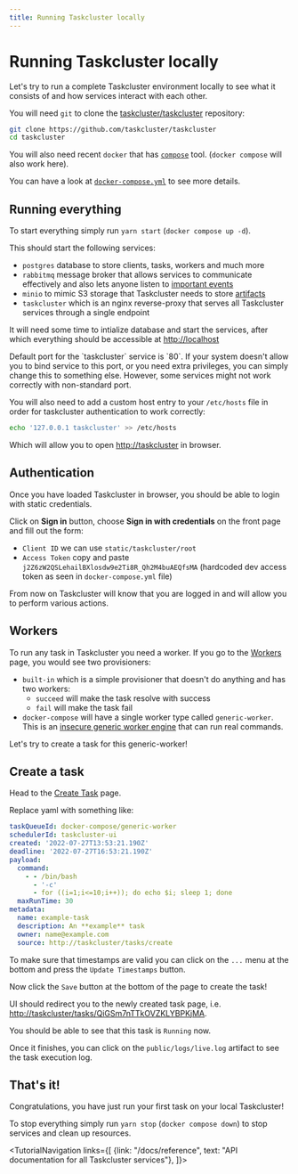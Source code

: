 ```yaml
---
title: Running Taskcluster locally
---
```



# Running Taskcluster locally

Let's try to run a complete Taskcluster environment locally to see what it consists of and
how services interact with each other.

You will need `git` to clone the [taskcluster/taskcluster](https://github.com/taskcluster/taskcluster) repository:

```sh
git clone https://github.com/taskcluster/taskcluster
cd taskcluster
```

You will also need recent `docker` that has [`compose`](https://docs.docker.com/compose/) tool.
(`docker compose` will also work here).

You can have a look at [`docker-compose.yml`](https://github.com/taskcluster/taskcluster/blob/main/docker-compose.yml)
to see more details.

## Running everything

To start everything simply run `yarn start` (`docker compose up -d`).

This should start the following services:

* `postgres` database to store clients, tasks, workers and much more
* `rabbitmq` message broker that allows services to communicate effectively and also lets anyone listen to [important events](/docs/manual/tasks/messages)
* `minio` to mimic S3 storage that Taskcluster needs to store [artifacts](/docs/manual/tasks/artifacts)
* `taskcluster` which is an nginx reverse-proxy that serves all Taskcluster services through a single endpoint

It will need some time to intialize database and start the services, after which everything should be accessible at <http://localhost>

<Warning>
Default port for the `taskcluster` service is `80`. If your system doesn't allow you to bind service to this port,
or you need extra privileges, you can simply change this to something else.
However, some services might not work correctly with non-standard port.
</Warning>

You will also need to add a custom host entry to your `/etc/hosts` file in order for taskcluster authentication to work correctly:

```sh
echo '127.0.0.1 taskcluster' >> /etc/hosts
```

Which will allow you to open <http://taskcluster> in browser.

## Authentication

Once you have loaded Taskcluster in browser, you should be able to login with static credentials.

Click on **Sign in** button, choose **Sign in with credentials** on the front page and fill out the form:

* `Client ID` we can use `static/taskcluster/root`
* `Access Token` copy and paste `j2Z6zW2QSLehailBXlosdw9e2Ti8R_Qh2M4buAEQfsMA` (hardcoded dev access token as seen in `docker-compose.yml` file)

From now on Taskcluster will know that you are logged in and will allow you to perform various actions.

## Workers

To run any task in Taskcluster you need a worker. If you go to the [Workers](http://taskcluster/provisioners) page, you would see two provisioners:

* `built-in` which is a simple provisioner that doesn't do anything and has two workers:
  - `succeed` will make the task resolve with success
  - `fail` will make the task fail
* `docker-compose` will have a single worker type called `generic-worker`. This is an [insecure generic worker engine](/docs/reference/workers/generic-worker) that can run real commands.

Let's try to create a task for this generic-worker!

## Create a task

Head to the [Create Task](http://taskcluster/tasks/create) page.

Replace yaml with something like:

```yaml
taskQueueId: docker-compose/generic-worker
schedulerId: taskcluster-ui
created: '2022-07-27T13:53:21.190Z'
deadline: '2022-07-27T16:53:21.190Z'
payload:
  command:
    - - /bin/bash
      - '-c'
      - for ((i=1;i<=10;i++)); do echo $i; sleep 1; done
  maxRunTime: 30
metadata:
  name: example-task
  description: An **example** task
  owner: name@example.com
  source: http://taskcluster/tasks/create
```

To make sure that timestamps are valid you can click on the `...` menu at the bottom and press the `Update Timestamps` button.

Now click the `Save` button at the bottom of the page to create the task!

UI should redirect you to the newly created task page, i.e. <http://taskcluster/tasks/QiGSm7nTTkOVZKLYBPKjMA>.

You should be able to see that this task is `Running` now.

Once it finishes, you can click on the `public/logs/live.log` artifact to see the task execution log.


## That's it!

Congratulations, you have just run your first task on your local Taskcluster!

To stop everything simply run `yarn stop` (`docker compose down`) to stop services and clean up resources.


<TutorialNavigation links={[
  {link: "/docs/reference", text: "API documentation for all Taskcluster services"},
]}>
</TutorialNavigation>
